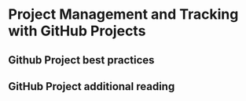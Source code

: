 # Project Management and Tracking with GitHub Projects

## Github Project best practices

## GitHub Project additional reading
